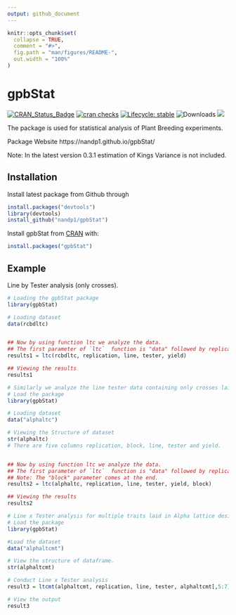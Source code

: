 ---
output: github_document
---

```{r, include = FALSE}
knitr::opts_chunk$set(
  collapse = TRUE,
  comment = "#>",
  fig.path = "man/figures/README-",
  out.width = "100%"
)
```

# gpbStat

<!-- badges: start -->
[![CRAN\_Status\_Badge](https://www.r-pkg.org/badges/version/gpbStat)](https://cran.r-project.org/package=gpbStat)
[![cran checks](https://cranchecks.info/badges/summary/gpbStat)](https://cran.r-project.org/web/checks/check_results_gpbStat.html)
[![Lifecycle: stable](https://img.shields.io/badge/lifecycle-stable-brightgreen.svg)](https://lifecycle.r-lib.org/articles/stages.html#stable-1)
![Downloads](http://cranlogs.r-pkg.org/badges/gpbStat)
[![](https://cranlogs.r-pkg.org/badges/grand-total/gpbStat)](https://cran.r-project.org/package=gpbStat)
<!-- badges: end -->

The package is used for statistical analysis of Plant Breeding experiments.  

Package Website https://nandp1.github.io/gpbStat/ 

Note: In the latest version 0.3.1 estimation of Kings Variance is not included. 

## Installation

Install latest package from Github  through 
``` r
install.packages("devtools")
library(devtools)
install_github("nandp1/gpbStat")
```

Install gpbStat from [CRAN](https://CRAN.R-project.org) with:

``` r
install.packages("gpbStat")
```

## Example

Line by Tester analysis (only crosses).

```{r example}

# Loading the gpbStat package
library(gpbStat)

# Loading dataset
data(rcbdltc)


## Now by using function ltc we analyze the data.
## The first parameter of `ltc`  function is "data" followed by replication, line, tester and dependent variable(yield)
results1 = ltc(rcbdltc, replication, line, tester, yield)

## Viewing the results
results1
```

```{r}
# Similarly we analyze the line tester data containing only crosses laid out in Alpha lattice design.
# Load the package
library(gpbStat)

# Loading dataset
data("alphaltc")

# Viewing the Structure of dataset
str(alphaltc)
# There are five columns replication, block, line, tester and yield.


## Now by using function ltc we analyze the data.
## The first parameter of `ltc`  function is "data" followed by replication, line, tester, dependent variable(yield) and block.
## Note: The "block" parameter comes at the end.
results2 = ltc(alphaltc, replication, line, tester, yield, block)

## Viewing the results
results2
```


```{r}
# Line x Tester analysis for multiple traits laid in Alpha lattice design.  
# Load the package
library(gpbStat)

#Load the dataset
data("alphaltcmt")

# View the structure of dataframe. 
str(alphaltcmt)

# Conduct Line x Tester analysis
result3 = ltcmt(alphaltcmt, replication, line, tester, alphaltcmt[,5:7], block)

# View the output
result3
```
